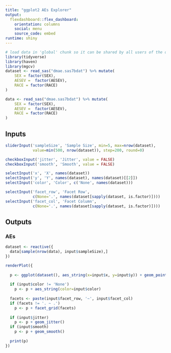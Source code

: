 ```yaml
---
title: "ggplot2 AEs Explorer"
output: 
  flexdashboard::flex_dashboard:
    orientation: columns
    social: menu
    source_code: embed
runtime: shiny
---
```


```r
# load data in 'global' chunk so it can be shared by all users of the dashboard
library(tidyverse)
library(haven)
library(mgcv)
dataset <- read_sas("dmae.sas7bdat") %>% mutate(
    SEX = factor(SEX),
    AESEV =  factor(AESEV),
    RACE = factor(RACE)
)

data <- read_sas("dmae.sas7bdat") %>% mutate(
    SEX = factor(SEX),
    AESEV =  factor(AESEV),
    RACE = factor(RACE)
)

```


Inputs {.sidebar}
-----------------------------------------------------------------------

```r

sliderInput('sampleSize', 'Sample Size', min=5, max=nrow(dataset),
            value=min(500, nrow(dataset)), step=200, round=0)

checkboxInput('jitter', 'Jitter', value = FALSE)
checkboxInput('smooth', 'Smooth', value = FALSE)

selectInput('x', 'X', names(dataset))
selectInput('y', 'Y', names(dataset), names(dataset)[[2]])
selectInput('color', 'Color', c('None', names(dataset)))

selectInput('facet_row', 'Facet Row',
            c(None='.', names(dataset[sapply(dataset, is.factor)])))
selectInput('facet_col', 'Facet Column',
            c(None='.', names(dataset[sapply(dataset, is.factor)])))
```

Outputs
-----------------------------------------------------------------------

### AEs

```r



dataset <- reactive({
  data[sample(nrow(data), input$sampleSize),]
})

renderPlot({
 
  p <- ggplot(dataset(), aes_string(x=input$x, y=input$y)) + geom_point()
  
  if (input$color != 'None')
    p <- p + aes_string(color=input$color)
  
  facets <- paste(input$facet_row, '~', input$facet_col)
  if (facets != '. ~ .')
    p <- p + facet_grid(facets)
  
  if (input$jitter)
    p <- p + geom_jitter()
  if (input$smooth)
    p <- p + geom_smooth()
  
  print(p)
})
```